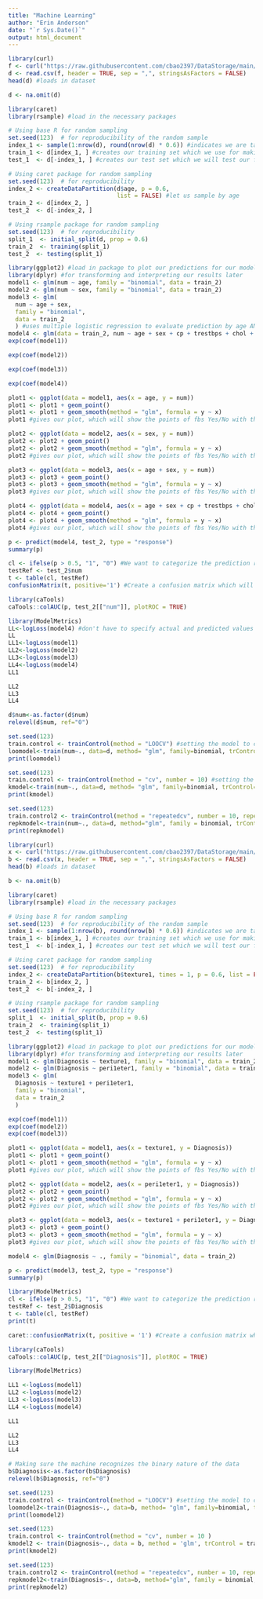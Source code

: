 ```yaml
---
title: "Machine Learning"
author: "Erin Anderson"
date: "`r Sys.Date()`"
output: html_document
---
```


```r
library(curl)
f <- curl("https://raw.githubusercontent.com/cbao2397/DataStorage/main/moremoreprocessedbut01.cleveland.csv")
d <- read.csv(f, header = TRUE, sep = ",", stringsAsFactors = FALSE)
head(d) #loads in dataset
```

```r
d <- na.omit(d)
```

```r
library(caret)
library(rsample) #load in the necessary packages

# Using base R for random sampling
set.seed(123)  # for reproducibility of the random sample
index_1 <- sample(1:nrow(d), round(nrow(d) * 0.6)) #indicates we are taking from dataset d, by row and rounding and the 0.6 shows we are taking a 60-40 split
train_1 <- d[index_1, ] #creates our training set which we use for making the model
test_1  <- d[-index_1, ] #creates our test set which we will test our final model against

# Using caret package for random sampling
set.seed(123)  # for reproducibility
index_2 <- createDataPartition(d$age, p = 0.6, 
                               list = FALSE) #let us sample by age
train_2 <- d[index_2, ]
test_2  <- d[-index_2, ]

# Using rsample package for random sampling
set.seed(123)  # for reproducibility
split_1  <- initial_split(d, prop = 0.6)
train_2  <- training(split_1)
test_2  <- testing(split_1)
```

```r
library(ggplot2) #load in package to plot our predictions for our models
library(dplyr) #for transforming and interpreting our results later
model1 <- glm(num ~ age, family = "binomial", data = train_2)
model2 <- glm(num ~ sex, family = "binomial", data = train_2)
model3 <- glm(
  num ~ age + sex,
  family = "binomial", 
  data = train_2
  ) #uses multiple logistic regression to evaluate prediction by age AND sex
model4 <- glm(data = train_2, num ~ age + sex + cp + trestbps + chol + restecg + thalach + exang + oldpeak + slope + ca + thal + fbs, family = "binomial") #this model tests all the features significance with num, which uses a selection of features like we learned in Module 17, to which we can work backwards by dropping variables (kind of like we did in model 3 only representing two features)
exp(coef(model1))
```

```r
exp(coef(model2))
```

```r
exp(coef(model3)) 
```

```r
exp(coef(model4))
```

```r
plot1 <- ggplot(data = model1, aes(x = age, y = num))
plot1 <- plot1 + geom_point()
plot1 <- plot1 + geom_smooth(method = "glm", formula = y ~ x)
plot1 #gives our plot, which will show the points of fbs Yes/No with the line representing the predicted values associated with age
```

```r
plot2 <- ggplot(data = model2, aes(x = sex, y = num))
plot2 <- plot2 + geom_point()
plot2 <- plot2 + geom_smooth(method = "glm", formula = y ~ x)
plot2 #gives our plot, which will show the points of fbs Yes/No with the line representing the predicted values associated with sex
```

```r
plot3 <- ggplot(data = model3, aes(x = age + sex, y = num))
plot3 <- plot3 + geom_point()
plot3 <- plot3 + geom_smooth(method = "glm", formula = y ~ x)
plot3 #gives our plot, which will show the points of fbs Yes/No with the line representing the predicted values associated with age and sex
```

```r
plot4 <- ggplot(data = model4, aes(x = age + sex + cp + trestbps + chol + restecg + thalach + exang + oldpeak + slope + ca + thal + fbs, y = num))
plot4 <- plot4 + geom_point()
plot4 <- plot4 + geom_smooth(method = "glm", formula = y ~ x)
plot4 #gives our plot, which will show the points of fbs Yes/No with the line representing the predicted values associated with age and sex
```

```r
p <- predict(model4, test_2, type = "response")
summary(p)
```

```r
cl <- ifelse(p > 0.5, "1", "0") #We want to categorize the prediction result (into 0 and 1). 
testRef <- test_2$num
t <- table(cl, testRef)
confusionMatrix(t, positive='1') #Create a confusion matrix which will be returned in the result. 
```

```r
library(caTools)
caTools::colAUC(p, test_2[["num"]], plotROC = TRUE)
```

```r
library(ModelMetrics)
LL<-logLoss(model4) #don't have to specify actual and predicted values when a glmobject has been calculated
LL
LL1<-logLoss(model1)
LL2<-logLoss(model2)
LL3<-logLoss(model3)
LL4<-logLoss(model4)
LL1
```

```r
LL2
LL3
LL4
```

```r
d$num<-as.factor(d$num)
relevel(d$num, ref="0")
```

```r
set.seed(123)
train.control <- trainControl(method = "LOOCV") #setting the model to cross validate by leaving one out
loomodel<-train(num~., data=d, method= "glm", family=binomial, trControl=train.control)
print(loomodel)
```

```r
set.seed(123)
train.control <- trainControl(method = "cv", number = 10) #setting the model to cross validate and k=10
kmodel<-train(num~., data=d, method= "glm", family=binomial, trControl=train.control)
print(kmodel)
```

```r
set.seed(123)
train.control2 <- trainControl(method = "repeatedcv", number = 10, repeats = 3) #setting the model to repeatedly cross validate, k=10, and repeat three times
repkmodel<-train(num~., data=d, method="glm", family = binomial, trControl=train.control2)
print(repkmodel) 
```

```r
library(curl)
x <- curl("https://raw.githubusercontent.com/cbao2397/DataStorage/main/wdbc10.csv")
b <- read.csv(x, header = TRUE, sep = ",", stringsAsFactors = FALSE)
head(b) #loads in dataset
```

```r
b <- na.omit(b)
```

```r
library(caret)
library(rsample) #load in the necessary packages

# Using base R for random sampling
set.seed(123)  # for reproducibility of the random sample
index_1 <- sample(1:nrow(b), round(nrow(b) * 0.6)) #indicates we are taking from dataset d, by row and rounding and the 0.6 shows we are taking a 60-40 split
train_1 <- b[index_1, ] #creates our training set which we use for making the model
test_1  <- b[-index_1, ] #creates our test set which we will test our final model against

# Using caret package for random sampling
set.seed(123)  # for reproducibility
index_2 <- createDataPartition(b$texture1, times = 1, p = 0.6, list = FALSE) #let us sample by texture1
train_2 <- b[index_2, ]
test_2  <- b[-index_2, ]

# Using rsample package for random sampling
set.seed(123)  # for reproducibility
split_1  <- initial_split(b, prop = 0.6)
train_2  <- training(split_1)
test_2  <- testing(split_1)
```

```r
library(ggplot2) #load in package to plot our predictions for our models
library(dplyr) #for transforming and interpreting our results later
model1 <- glm(Diagnosis ~ texture1, family = "binomial", data = train_2)
model2 <- glm(Diagnosis ~ peri1eter1, family = "binomial", data = train_2)
model3 <- glm(
  Diagnosis ~ texture1 + peri1eter1,
  family = "binomial", 
  data = train_2
  )
```

```r
exp(coef(model1))
exp(coef(model2))
exp(coef(model3))
```

```r
plot1 <- ggplot(data = model1, aes(x = texture1, y = Diagnosis))
plot1 <- plot1 + geom_point()
plot1 <- plot1 + geom_smooth(method = "glm", formula = y ~ x)
plot1 #gives our plot, which will show the points of fbs Yes/No with the line representing the predicted values associated with texture1
```

```r
plot2 <- ggplot(data = model2, aes(x = peri1eter1, y = Diagnosis))
plot2 <- plot2 + geom_point()
plot2 <- plot2 + geom_smooth(method = "glm", formula = y ~ x)
plot2 #gives our plot, which will show the points of fbs Yes/No with the line representing the predicted values associated with perimeter
```

```r
plot3 <- ggplot(data = model3, aes(x = texture1 + peri1eter1, y = Diagnosis))
plot3 <- plot3 + geom_point()
plot3 <- plot3 + geom_smooth(method = "glm", formula = y ~ x)
plot3 #gives our plot, which will show the points of fbs Yes/No with the line representing the predicted values associated with texture1 and perimeter
```

```r
model4 <- glm(Diagnosis ~ ., family = "binomial", data = train_2)
```

```r
p <- predict(model3, test_2, type = "response")
summary(p)
```

```r
library(ModelMetrics)
cl <- ifelse(p > 0.5, "1", "0") #We want to categorize the prediction result (into 0 and 1). 
testRef <- test_2$Diagnosis
t <- table(cl, testRef)
print(t)
```

```r
caret::confusionMatrix(t, positive = '1') #Create a confusion matrix which will be returned in the result. 
```

```r
library(caTools)
caTools::colAUC(p, test_2[["Diagnosis"]], plotROC = TRUE)
```

```r
library(ModelMetrics)

LL1 <-logLoss(model1)
LL2 <-logLoss(model2)
LL3 <-logLoss(model3)
LL4 <-logLoss(model4)

LL1
```

```r
LL2
LL3
LL4
```

```r
# Making sure the machine recognizes the binary nature of the data
b$Diagnosis<-as.factor(b$Diagnosis)
relevel(b$Diagnosis, ref="0")
```

```r
set.seed(123)
train.control <- trainControl(method = "LOOCV") #setting the model to cross validate by leaving one out
loomodel2<-train(Diagnosis~., data=b, method= "glm", family=binomial, trControl=train.control)
print(loomodel2)
```

```r
set.seed(123)
train.control <- trainControl(method = "cv", number = 10 )
kmodel2 <- train(Diagnosis~., data = b, method = 'glm', trControl = train.control, family = "binomial")
print(kmodel2)
```

```r
set.seed(123)
train.control2 <- trainControl(method = "repeatedcv", number = 10, repeats = 3) #setting the model to repeatedly cross validate, k=10, and repeat three times
repkmodel2<-train(Diagnosis~., data=b, method="glm", family = binomial, trControl=train.control2)
print(repkmodel2) 
```
